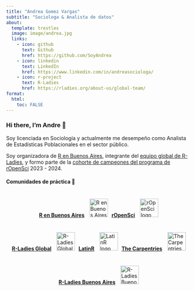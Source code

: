 ```yaml
---
title: "Andrea Gomez Vargas"
subtitle: "Sociologa & Analista de datos"
about:
  template: trestles
  image: image/andrea.jpg
  links:
    - icon: github
      text: Github
      href: https://github.com/SoyAndrea
    - icon: linkedin
      text: LinkedIn
      href: https://www.linkedin.com/in/andreasociologa/
    - icon: r-project
      text: R-Ladies
      href: https://rladies.org/about-us/global-team/
format:
  html:
    toc: FALSE 
---
```


### Hi there, I'm Andre 👋

Soy licenciada en Sociología y actualmente me desempeño como Analista de Estadísticas Poblacionales en el sector público.

Soy organizadora de [R en Buenos Aires](https://renbaires.github.io/), integrante del [equipo global de R-Ladies](https://rladies.org/about-us/global-team/), y formo parte de la [cohorte de campeones del programa de rOpenSci](https://ropensci.org/blog/2024/02/15/champions-program-champions-2024/#andrea-gomez-vargas) 2023 - 2024.

#### Comunidades de práctica 💜

<ul style="list-style-type: none; padding: 0; display: flex; flex-wrap: wrap; justify-content: center;">

<li style="display: flex; justify-content: flex-start; align-items: center; margin: 5px;">

<a href="https://github.com/renbaires"><strong>R en Buenos Aires</strong></a> <img src="https://avatars.githubusercontent.com/u/43609757" alt="R en Buenos Aires logo" style="margin-left: 10px; width: 50px; height: 50px;"/>

</li>

<li style="display: flex; justify-content: flex-start; align-items: center; margin: 5px;">

<a href="https://github.com/ropensci"><strong>rOpenSci</strong></a> <img src="https://avatars.githubusercontent.com/u/1200269?s=200&amp;v=4" alt="rOpenSci logo" style="margin-left: 10px; width: 50px; height: 50px;"/>

</li>

<li style="display: flex; justify-content: flex-start; align-items: center; margin: 5px;">

<a href="https://github.com/rladies"><strong>R-Ladies Global</strong></a> <img src="https://avatars.githubusercontent.com/u/21295846?s=200&amp;v=4" alt="R-Ladies Global logo" style="margin-left: 10px; width: 50px; height: 50px;"/>

</li>

<li style="display: flex; justify-content: flex-start; align-items: center; margin: 5px;">

<a href="https://github.com/LatinR"><strong>LatinR</strong></a> <img src="https://avatars.githubusercontent.com/u/42558048?s=200&amp;v=4" alt="LatinR logo" style="margin-left: 10px; width: 50px; height: 50px;"/>

</li>

<li style="display: flex; justify-content: flex-start; align-items: center; margin: 5px;">

<a href="https://github.com/carpentries"><strong>The Carpentries</strong></a> <img src="https://avatars.githubusercontent.com/u/19267758?s=200&amp;v=4" alt="The Carpentries logo" style="margin-left: 10px; width: 50px; height: 50px;"/>

</li>

<li style="display: flex; justify-content: flex-start; align-items: center; margin: 5px;">

<a href="https://github.com/RLadies-BA"><strong>R-Ladies Buenos Aires</strong></a> <img src="https://avatars.githubusercontent.com/u/38664570?s=200&amp;v=4" alt="R-Ladies Buenos Aires logo" style="margin-left: 10px; width: 50px; height: 50px;"/>

</li>

</ul>
